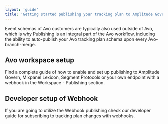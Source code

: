 ```yaml
---
layout: 'guide'
title: 'Getting started publishing your tracking plan to Amplitude Govern, Mixpanel Lexicon, Segment Protocols or your own endpoint'
---
```



Event schemas of Avo customers are typically also used outside of Avo, which is why Publishing is an integral part of the Avo workflow, including the ability to auto-publish your Avo tracking plan schema upon every Avo-branch-merge.

## Avo workspace setup

Find a complete guide of how to enable and set up publishing to Amplitude Govern, Mixpanel Lexicon, Segment Protocols or your own endpoint with a webhook in the <Link passHref href="/workspace/tracking-plan/publishing"><a>Workspace - Publishing</a></Link> section.

## Developer setup of Webhook

If you are going to utilize the Webhook publishing check our <Link passHref href="/implementation/avo-tracking-plan-webhook"><a>developer guide</a></Link> for subscribing to tracking plan changes with webhooks.
